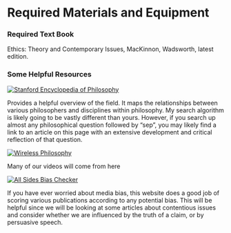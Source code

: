 # Required Materials and Equipment {-}

### Required Text Book {-}

Ethics: Theory and Contemporary Issues, MacKinnon, Wadsworth, latest edition.

### Some Helpful Resources {-}

<a href="https://plato.stanford.edu/">
  <img src="sep.png" alt="Stanford Encyclopedia of Philosophy">
</a>

Provides a helpful overview of the field. It maps the relationships between various philosophers and disciplines within philosophy. My search algorithm is likely going to be vastly different than yours. However, if you search up almost any philosophical question followed by "sep", you may likely find a link to an article on this page with an extensive development and critical reflection of that question.

<a href="https://www.wi-phi.com/">
  <img src="wiphi.png" alt="Wireless Philosophy">
</a>

Many of our videos will come from here

<a href="https://www.allsides.com/unbiased-balanced-news">
  <img src="allsides-logo-primary.svg" alt="All Sides Bias Checker">
</a>

If you have ever worried about media bias, this website does a good job of scoring various publications according to any potential bias. This will be helpful since we will be looking at some articles about contentious issues and consider whether we are influenced by the truth of a claim, or by persuasive speech.
